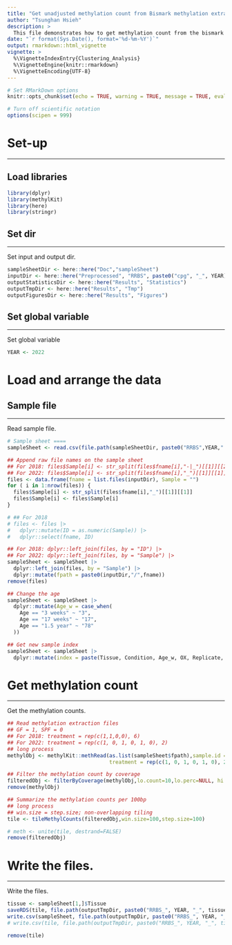 ```yaml
---
title: "Get unadjusted methylation count from Bismark methylation extraction files"
author: "Tsunghan Hsieh"
description: >
  This file demonstrates how to get methylation count from the bismark summary file.
date: "`r format(Sys.Date(), format='%d-%m-%Y')`"
output: rmarkdown::html_vignette
vignette: >
  %\VignetteIndexEntry{Clustering_Analysis}
  %\VignetteEngine{knitr::rmarkdown}
  %\VignetteEncoding{UTF-8}
---
```


```r
# Set RMarkDown options
knitr::opts_chunk$set(echo = TRUE, warning = TRUE, message = TRUE, eval = TRUE, collapse = FALSE)

# Turn off scientific notation
options(scipen = 999)

```


# Set-up
***

## Load libraries
```r
library(dplyr)
library(methylKit)
library(here)
library(stringr)
```

## Set dir
***
Set input and output dir.

```r
sampleSheetDir <- here::here("Doc","sampleSheet")
inputDir <- here::here("Preprocessed", "RRBS", paste0("cpg", "_", YEAR))
outputStatisticsDir <- here::here("Results", "Statistics")
outputTmpDir <- here::here("Results", "Tmp")
outputFiguresDir <- here::here("Results", "Figures")
```

## Set global variable
***
Set global variable
```r
YEAR <- 2022
```

# Load and arrange the data
## Sample file
***
Read sample file.

```r
# Sample sheet ====
sampleSheet <- read.csv(file.path(sampleSheetDir, paste0("RRBS",YEAR,".csv")))

## Append raw file names on the sample sheet
## For 2018: files$Sample[i] <- str_split(files$fname[i],"-|_")[[1]][[2]]
## For 2022: files$Sample[i] <- str_split(files$fname[i],"_")[[1]][[1]]
files <- data.frame(fname = list.files(inputDir), Sample = "")
for ( i in 1:nrow(files)) {
  files$Sample[i] <- str_split(files$fname[i],"_")[[1]][[1]]
  files$Sample[i] <- files$Sample[i]
}

# ## For 2018
# files <- files |>
#   dplyr::mutate(ID = as.numeric(Sample)) |>
#   dplyr::select(fname, ID)

## For 2018: dplyr::left_join(files, by = "ID") |>
## For 2022: dplyr::left_join(files, by = "Sample") |>
sampleSheet <- sampleSheet |>
  dplyr::left_join(files, by = "Sample") |>
  dplyr::mutate(fpath = paste0(inputDir,"/",fname))
remove(files)

## Change the age
sampleSheet <- sampleSheet |>
  dplyr::mutate(Age_w = case_when(
    Age == "3 weeks" ~ "3",
    Age == "17 weeks" ~ "17",
    Age == "1.5 year" ~ "78"
  ))

## Get new sample index
sampleSheet <- sampleSheet |>
  dplyr::mutate(index = paste(Tissue, Condition, Age_w, OX, Replicate, sep = "_"))
```

# Get methylation count 
***
Get the methylation counts.

```r
## Read methylation extraction files
## GF = 1, SPF = 0
## For 2018: treatment = rep(c(1,1,0,0), 6)
## For 2022: treatment = rep(c(1, 0, 1, 0, 1, 0), 2)
## long process
methylObj <- methylKit::methRead(as.list(sampleSheet$fpath),sample.id = as.list(sampleSheet$index), 
                                 treatment = rep(c(1, 0, 1, 0, 1, 0), 2), assembly="mm10", mincov = 10, pipeline = "bismarkCytosineReport")

## Filter the methylation count by coverage 
filteredObj <- filterByCoverage(methylObj,lo.count=10,lo.perc=NULL, hi.count=NULL,hi.perc=99.9)
remove(methylObj)

## Summarize the methylation counts per 100bp
## long process
## win.size = step.size; non-overlapping tiling
tile <- tileMethylCounts(filteredObj,win.size=100,step.size=100)

# meth <- unite(tile, destrand=FALSE)
remove(filteredObj)
```

# Write the files.
***
Write the files.

```r
tissue <- sampleSheet[1,]$Tissue
saveRDS(tile, file.path(outputTmpDir, paste0("RRBS_", YEAR, "_", tissue, "_methTile100_", ".rds")))
write.csv(sampleSheet, file.path(outputTmpDir, paste0("RRBS_", YEAR, "_", tissue, "_sampleSheet_",".csv")))
# write.csv(tile, file.path(outputTmpDir, paste0("RRBS_", YEAR, "_", tissue, "_methTile100_",".csv")))

remove(tile)
```
